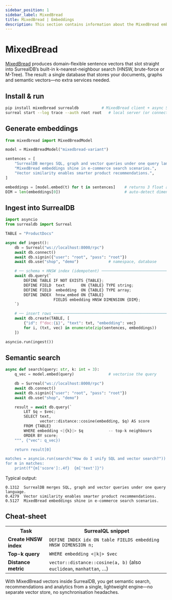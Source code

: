 ```yaml
---
sidebar_position: 1
sidebar_label: MixedBread
title: MixedBread | Embeddings
description: This section contains information about the MixedBread embeddings feature of SurrealDB.
---
```


# MixedBread

[MixedBread](https://mixedbread.ai/) produces domain-flexible sentence vectors that slot straight into SurrealDB’s built-in k-nearest-neighbour search (HNSW, brute-force or M-Tree). The result: a single database that stores your documents, graphs and semantic vectors—no extra services needed.


## Install & run

```bash
pip install mixedbread surrealdb          # MixedBread client + async SurrealDB SDK
surreal start --log trace --auth root root   # local server (or connect to your cluster)
```

## Generate embeddings

```python
from mixedbread import MixedBreadModel

model = MixedBreadModel("mixedbread-variant")

sentences = [
    "SurrealDB merges SQL, graph and vector queries under one query language.",
    "MixedBread embeddings shine in e-commerce search scenarios.",
    "Vector similarity enables smarter product recommendations.",
]

embeddings = [model.embed(t) for t in sentences]    # returns 3 float arrays
DIM = len(embeddings[0])                            # auto-detect dimension
```

## Ingest into SurrealDB

```python
import asyncio
from surrealdb import Surreal

TABLE = "ProductDocs"

async def ingest():
    db = Surreal("ws://localhost:8000/rpc")
    await db.connect()
    await db.signin({"user": "root", "pass": "root"})
    await db.use("shop", "demo")             # namespace, database

    # ── schema + HNSW index (idempotent) ────────────────────────────────
    await db.query(`
        DEFINE TABLE IF NOT EXISTS {TABLE};
        DEFINE FIELD  text       ON {TABLE} TYPE string;
        DEFINE FIELD  embedding  ON {TABLE} TYPE array;
        DEFINE INDEX  hnsw_embed ON {TABLE}
                     FIELDS embedding HNSW DIMENSION {DIM};
    `)

    # ── insert rows ─────────────────────────────────────────────────────
    await db.create(TABLE, [
        {"id": f"doc:{i}", "text": txt, "embedding": vec}
        for i, (txt, vec) in enumerate(zip(sentences, embeddings))
    ])

asyncio.run(ingest())
```

## Semantic search

```python
async def search(query: str, k: int = 3):
    q_vec = model.embed(query)               # vectorise the query

    db = Surreal("ws://localhost:8000/rpc")
    await db.connect()
    await db.signin({"user": "root", "pass": "root"})
    await db.use("shop", "demo")

    result = await db.query(`
        LET $q = $vec;
        SELECT text,
               vector::distance::cosine(embedding, $q) AS score
        FROM {TABLE}
        WHERE embedding <|{k}|> $q           -- top-k neighbours
        ORDER BY score;
    """, {"vec": q_vec})

    return result[0]

matches = asyncio.run(search("How do I unify SQL and vector search?"))
for m in matches:
    print(f"{m['score']:.4f}  {m['text']}")
```

Typical output:

```
0.1312  SurrealDB merges SQL, graph and vector queries under one query language.
0.4279  Vector similarity enables smarter product recommendations.
0.5127  MixedBread embeddings shine in e-commerce search scenarios.
```

## Cheat-sheet

<table>
  <tr>
    <th>Task</th>
    <th>SurrealQL snippet</th>
  </tr>
  <tr>
    <td><strong>Create HNSW index</strong></td>
    <td><code>DEFINE INDEX idx ON table FIELDS embedding HNSW DIMENSION n;</code></td>
  </tr>
  <tr>
    <td><strong>Top-k query</strong></td>
    <td><code>WHERE embedding &lt;|k|&gt; $vec</code></td>
  </tr>
  <tr>
    <td><strong>Distance metric</strong></td>
    <td><code>vector::distance::cosine(a, b)</code> (also <code>euclidean</code>, <code>manhattan</code>, …)</td>
  </tr>
</table>

With MixedBread vectors inside SurrealDB, you get semantic search, recommendations and analytics from a single, lightweight engine—no separate vector store, no synchronisation headaches.
